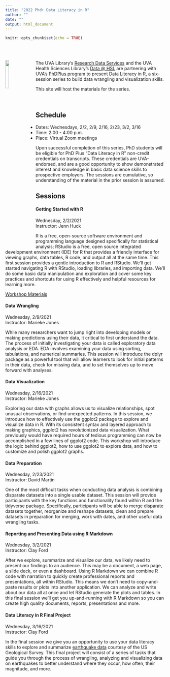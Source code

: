 ```yaml
---
title: "2022 Phd+ Data Literacy in R"
author: ""
date: ""
output: html_document
---
```


```r
knitr::opts_chunk$set(echo = TRUE)
```

<br>
<br>

<img src="../images/Rlogo.png" style="float:left; width:15%; margin-right: 20px">
The UVA Library's [Research Data Services](https://data.library.virginia.edu) and the UVA Health Sciences Library's <a href="https://guides.hsl.virginia.edu/c.php?g=866544&p=6216976"> Data @ HSL</a> are partnering with UVA's [PhDPlus program](http://phdplus.virginia.edu/) to present Data Literacy in R, a six-session series to build data wrangling and visualization skills.

This site will host the materials for the series.

<br>

## Schedule
* Dates: Wednesdays, 2/2, 2/9, 2/16, 2/23, 3/2, 3/16
* Time: 2:00 - 4:00 p.m.
* Place: Virtual Zoom meetings

Upon successful completion of this series, PhD students will be eligible for PhD Plus “Data Literacy in R” non-credit credentials on transcripts. These credentials are UVA-endorsed, and are a good opportunity to show demonstrated interest and knowledge in basic data science skills to prospective employers. The sessions are cumulative, so understanding of the material in the prior session is assumed. 




## Sessions

#### **Getting Started with R **
Wednesday, 2/2/2021  
Instructor: Jenn Huck

R is a free, open-source software environment and programming language designed specifically for statistical analysis; RStudio is a free, open source integrated development environment (IDE) for R that provides a friendly interface for viewing graphs, data tables, R code, and output all at the same time. This first session provides a gentle introduction to R and RStudio. We’ll get started navigating R with RStudio, loading libraries, and importing data. We’ll do some basic data manipulation and exploration and cover some key practices and shortcuts for using R effectively and helpful resources for learning more.

[Workshop Materials](https://github.com/uvastatlab/phdplus2022/raw/main/docs/getting-started-R.zip)


#### **Data Wrangling**
Wednesday, 2/9/2021   
Instructor: Marieke Jones

While many researchers want to jump right into developing models or making predictions using their data, it critical to first understand the data. The process of initially investigating your data is called exploratory data analysis or EDA. EDA involves examining your data using sorting, tabulations, and numerical summaries. This session will introduce the dplyr package as a powerful tool that will allow learners to look for initial patterns in their data, check for missing data, and to set themselves up to move forward with analyses.


#### **Data Visualization**
Wednesday, 2/16/2021   
Instructor: Marieke Jones  

Exploring our data with graphs allows us to visualize relationships, spot unusual observations, or find unexpected patterns. In this session, we introduce how to effectively use the ggplot2 package to explore and visualize data in R. With its consistent syntax and layered approach to making graphics, ggplot2 has revolutionized data visualization. What previously would have required hours of tedious programming can now be accomplished in a few lines of ggplot2 code. This workshop will introduce the logic behind ggplot2, how to use ggplot2 to explore data, and how to customize and polish ggplot2 graphs. 


#### **Data Preparation**
Wednesday, 2/23/2021   
Instructor: David Martin

One of the most difficult tasks when conducting data analysis is combining disparate datasets into a single usable dataset. This session will provide participants with the key functions and functionality found within R and the tidyverse package. Specifically, participants will be able to merge disparate datasets together, reorganize and reshape datasets, clean and prepare datasets in preparation for merging, work with dates, and other useful data wrangling tasks.


#### **Reporting and Presenting Data using R Markdown**
Wednesday, 3/2/2021   
Instructor: Clay Ford    

After we explore, summarize and visualize our data, we likely need to present our findings to an audience. This may be a document, a web page, a slide deck, or even a dashboard. Using R Markdown we can combine R code with narration to quickly create professional reports and presentations, all within RStudio. This means we don't need to copy-and-paste results or plots into another application. We can analyze and write about our data all at once and let RStudio generate the plots and tables. In this final session we'll get you up-and-running with R Markdown so you can create high quality documents, reports, presentations and more. 


#### **Data Literacy in R Final Project**
Wednesday, 3/16/2021   
Instructor: Clay Ford    

In the final session we give you an opportunity to use your data literacy skills to explore and summarize [earthquake data](https://earthquake.usgs.gov/earthquakes/feed/v1.0/csv.php) courtesy of the US Geological Survey. This final project will consist of a series of tasks that guide you through the process of wrangling, analyzing and visualizing data on earthquakes to better understand where they occur, how often, their magnitude, and more. 


<br>
<br>
  
    
    
      

